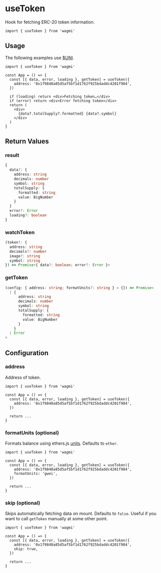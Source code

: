 # useToken

Hook for fetching ERC-20 token information.

```tsx
import { useToken } from 'wagmi'
```

## Usage

The following examples use [$UNI](https://etherscan.io/token/0x1f9840a85d5af5bf1d1762f925bdaddc4201f984).

```tsx
import { useToken } from 'wagmi'

const App = () => {
  const [{ data, error, loading }, getToken] = useToken({
    address: '0x1f9840a85d5af5bf1d1762f925bdaddc4201f984',
  })

  if (loading) return <div>Fetching token…</div>
  if (error) return <div>Error fetching token</div>
  return (
    <div>
      {data?.totalSupply?.formatted} {data?.symbol}
    </div>
  )
}
```

## Return Values

### result

```ts
{
  data?: {
    address: string
    decimals: number
    symbol: string
    totalSupply: {
      formatted: string
      value: BigNumber
    }
  }
  error?: Error
  loading?: boolean
}
```

### watchToken

```ts
(token?: {
  address: string
  decimals?: number
  image?: string
  symbol: string
}) => Promise<{ data?: boolean; error?: Error }>
```

### getToken

```ts
(config: { address: string; formatUnits?: string } = {}) => Promise<
  | {
      address: string
      decimals: number
      symbol: string
      totalSupply: {
        formatted: string
        value: BigNumber
      }
    }
  | Error
>
```

## Configuration

### address

Address of token.

```tsx highlight='5'
import { useToken } from 'wagmi'

const App = () => {
  const [{ data, error, loading }, getToken] = useToken({
    address: '0x1f9840a85d5af5bf1d1762f925bdaddc4201f984',
  })

  return ...
}
```

### formatUnits (optional)

Formats balance using ethers.js [units](https://docs.ethers.io/v5/api/utils/display-logic/#display-logic--units). Defaults to `ether`.

```tsx highlight='6'
import { useToken } from 'wagmi'

const App = () => {
  const [{ data, error, loading }, getToken] = useToken({
    address: '0x1f9840a85d5af5bf1d1762f925bdaddc4201f984',
    formatUnits: 'gwei',
  })

  return ...
}
```

### skip (optional)

Skips automatically fetching data on mount. Defaults to `false`. Useful if you want to call `getToken` manually at some other point.

```tsx highlight='6'
import { useToken } from 'wagmi'

const App = () => {
  const [{ data, error, loading }, getToken] = useToken({
    address: '0x1f9840a85d5af5bf1d1762f925bdaddc4201f984',
    skip: true,
  })

  return ...
}
```
